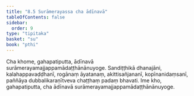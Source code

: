 ```yaml
---
title: "8.5 Surāmerayassa cha ādīnavā"
tableOfContents: false
sidebar:
  order: 9
type: "tipitaka"
basket: "su"
book: "pthi"
---
```



<DynamicBreadcrumb />

<Division number="248" book="pthi" bookNo="8" page="148">

<Paragraph number="586" book="pthi">
Cha khome, gahapatiputta, ādīnavā surāmerayamajjappamādaṭṭhānānuyoge. Sandiṭṭhikā dhanajāni, kalahappavaḍḍhanī, rogānaṃ āyatanaṃ, akittisañjananī, kopīnanidaṃsanī, paññāya dubbalikaraṇītveva chaṭṭhaṃ padaṃ bhavati. Ime kho, gahapatiputta, cha ādīnavā surāmerayamajjappamādaṭṭhānānuyoge.
</Paragraph>
</Division>